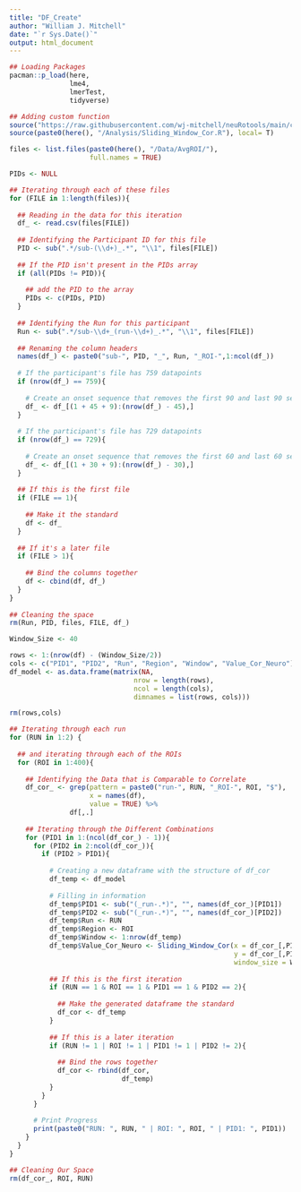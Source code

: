 ```yaml
---
title: "DF_Create"
author: "William J. Mitchell"
date: "`r Sys.Date()`"
output: html_document
---
```


```r
## Loading Packages
pacman::p_load(here, 
               lme4, 
               lmerTest, 
               tidyverse)

## Adding custom function
source("https://raw.githubusercontent.com/wj-mitchell/neuRotools/main/cormat_long.R", local= T)
source(paste0(here(), "/Analysis/Sliding_Window_Cor.R"), local= T)
```

```r
files <- list.files(paste0(here(), "/Data/AvgROI/"), 
                    full.names = TRUE)
```

```r
PIDs <- NULL
```

```r
## Iterating through each of these files
for (FILE in 1:length(files)){
  
  ## Reading in the data for this iteration
  df_ <- read.csv(files[FILE])
  
  ## Identifying the Participant ID for this file 
  PID <- sub(".*/sub-(\\d+)_.*", "\\1", files[FILE])
  
  ## If the PID isn't present in the PIDs array
  if (all(PIDs != PID)){
    
    ## add the PID to the array
    PIDs <- c(PIDs, PID)
  }
  
  ## Identifying the Run for this participant
  Run <- sub(".*/sub-\\d+_(run-\\d+)_.*", "\\1", files[FILE])
  
  ## Renaming the column headers
  names(df_) <- paste0("sub-", PID, "_", Run, "_ROI-",1:ncol(df_))
  
  # If the participant's file has 759 datapoints 
  if (nrow(df_) == 759){
    
    # Create an onset sequence that removes the first 90 and last 90 seconds, plus the 17 second buffer
    df_ <- df_[(1 + 45 + 9):(nrow(df_) - 45),]
  }
  
  # If the participant's file has 729 datapoints
  if (nrow(df_) == 729){
    
    # Create an onset sequence that removes the first 60 and last 60 seconds, plus the 17 second buffer
    df_ <- df_[(1 + 30 + 9):(nrow(df_) - 30),]
  }
  
  ## If this is the first file
  if (FILE == 1){
    
    ## Make it the standard
    df <- df_
  }
  
  ## If it's a later file
  if (FILE > 1){
    
    ## Bind the columns together
    df <- cbind(df, df_)
  }
}
  
## Cleaning the space
rm(Run, PID, files, FILE, df_)
```

```r
Window_Size <- 40
```

```r
rows <- 1:(nrow(df) - (Window_Size/2))
cols <- c("PID1", "PID2", "Run", "Region", "Window", "Value_Cor_Neuro")
df_model <- as.data.frame(matrix(NA,
                               nrow = length(rows), 
                               ncol = length(cols),
                               dimnames = list(rows, cols)))

rm(rows,cols)
```

```r
## Iterating through each run
for (RUN in 1:2) {
  
  ## and iterating through each of the ROIs
  for (ROI in 1:400){
    
    ## Identifying the Data that is Comparable to Correlate
    df_cor_ <- grep(pattern = paste0("run-", RUN, "_ROI-", ROI, "$"),
                    x = names(df), 
                    value = TRUE) %>%
               df[,.]
    
    ## Iterating through the Different Combinations
    for (PID1 in 1:(ncol(df_cor_) - 1)){
      for (PID2 in 2:ncol(df_cor_)){
        if (PID2 > PID1){
          
          # Creating a new dataframe with the structure of df_cor
          df_temp <- df_model
          
          # Filling in information
          df_temp$PID1 <- sub("(_run-.*)", "", names(df_cor_)[PID1])
          df_temp$PID2 <- sub("(_run-.*)", "", names(df_cor_)[PID2])
          df_temp$Run <- RUN
          df_temp$Region <- ROI
          df_temp$Window <- 1:nrow(df_temp)
          df_temp$Value_Cor_Neuro <- Sliding_Window_Cor(x = df_cor_[,PID1],
                                                        y = df_cor_[,PID2],
                                                        window_size = Window_Size)
          
          ## If this is the first iteration
          if (RUN == 1 & ROI == 1 & PID1 == 1 & PID2 == 2){
            
            ## Make the generated dataframe the standard
            df_cor <- df_temp
          }
          
          ## If this is a later iteration
          if (RUN != 1 | ROI != 1 | PID1 != 1 | PID2 != 2){
            
            ## Bind the rows together
            df_cor <- rbind(df_cor,
                            df_temp)
          }
        }
      }
      
      # Print Progress
      print(paste0("RUN: ", RUN, " | ROI: ", ROI, " | PID1: ", PID1))
    }
  }
}

## Cleaning Our Space
rm(df_cor_, ROI, RUN)
```






